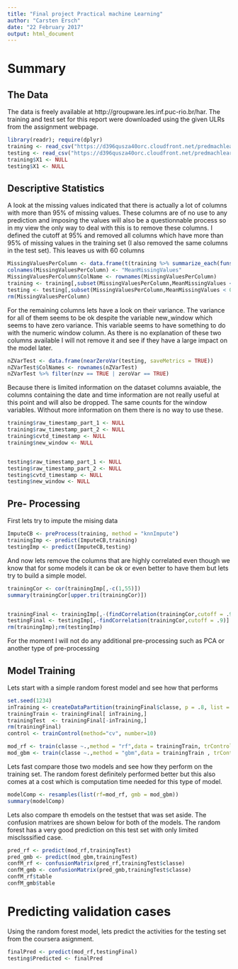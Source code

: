 ```yaml
---
title: "Final project Practical machine Learning"
author: "Carsten Ersch"
date: "22 February 2017"
output: html_document
---
```


# Summary


## The Data

The data is freely available at http://groupware.les.inf.puc-rio.br/har.
The training and test set for this report were downloaded using the given ULRs from the assignment webpage.

```r
library(readr); require(dplyr)
training <- read_csv("https://d396qusza40orc.cloudfront.net/predmachlearn/pml-training.csv")
testing <- read_csv("https://d396qusza40orc.cloudfront.net/predmachlearn/pml-testing.csv")
training$X1 <- NULL
testing$X1 <- NULL
```

## Descriptive Statistics

A look at the missing values indicated that there is actually a lot of columns with more than 95% of missing values. These columns are of no use to any prediction and imposing the values will also be a questionnable process so in my view the only way to deal with this is to remove these columns. I defined the cutoff at 95% and removed all columns which have more than 95% of missing values in the training set (I also removed the same columns in the test set). This leaves us with 60 columns

```r
MissingValuesPerColumn <- data.frame(t(training %>% summarize_each(funs(mean(is.na(.))))))
colnames(MissingValuesPerColumn) <- "MeanMissingValues"
MissingValuesPerColumn$ColName <- rownames(MissingValuesPerColumn)
training <- training[,subset(MissingValuesPerColumn,MeanMissingValues < 0.95)$ColName]
testing <- testing[,subset(MissingValuesPerColumn,MeanMissingValues < 0.95)$ColName[1:(length(subset(MissingValuesPerColumn,MeanMissingValues < 0.95)[,1])-1)]]
rm(MissingValuesPerColumn)
```

For the remaining columns lets have a look on their variance. The variance for all of them seems to be ok despite the variable new_window which seems to have zero variance. This variable seems to have something to do with the numeric window column. As there is no explanation of these two columns available I will not remove it and see if they have a large impact on the model later.

```r
nZVarTest <- data.frame(nearZeroVar(testing, saveMetrics = TRUE))
nZVarTest$ColNames <- rownames(nZVarTest)
nZVarTest %>% filter(nzv == TRUE | zeroVar == TRUE)
```

Because there is limited information on the dataset columns avaiable, the columns containing the date and time information are not really useful at this point and will also be dropped.
The same counts for the window variables. Without more information on them there is no way to use these.

```r
training$raw_timestamp_part_1 <- NULL
training$raw_timestamp_part_2 <- NULL
training$cvtd_timestamp <- NULL
training$new_window <- NULL


testing$raw_timestamp_part_1 <- NULL
testing$raw_timestamp_part_2 <- NULL
testing$cvtd_timestamp <- NULL
testing$new_window <- NULL
```


## Pre- Processing

First lets try to impute the mising data

```r
ImputeCB <- preProcess(training, method = "knnImpute")
trainingImp <- predict(ImputeCB,training)
testingImp <- predict(ImputeCB,testing)
```

And now lets remove the columns that are highly correlated even though we know that for some models it can be ok or even better to have them but lets try to build a simple model.

```r
trainingCor <- cor(trainingImp[,-c(1,55)])
summary(trainingCor[upper.tri(trainingCor)])


trainingFinal <- trainingImp[,-(findCorrelation(trainingCor,cutoff = .9))]
testingFinal <- testingImp[,-findCorrelation(trainingCor,cutoff = .9)]
rm(trainingImp);rm(testingImp)
```


For the moment I will not do any additional pre-processing such as PCA or another type of pre-processing



## Model Training


Lets start with a simple random forest model and see how that performs

```r
set.seed(1234)
inTraining <- createDataPartition(trainingFinal$classe, p = .8, list = FALSE)
trainingTrain <- trainingFinal[ inTraining,]
trainingTest  <- trainingFinal[-inTraining,]
rm(trainingFinal)
control <- trainControl(method="cv", number=10)

mod_rf <- train(classe ~.,method = "rf",data = trainingTrain, trControl = control)
mod_gbm <- train(classe ~.,method = "gbm",data = trainingTrain , trControl = control)

```

Lets fast compare those two models and see how they perform on the training set. The random forest definitely performed better but this also comes at a cost which is computation time needed for this type of model.

```r
modelComp <- resamples(list(rf=mod_rf, gmb = mod_gbm))
summary(modelComp)

```

Lets also compare th emodels on the testset that was set aside. The confusion matrixes are shown below for both of the models. The random forest has a very good prediction on this test set with only limited misclsssified case.


```r
pred_rf <- predict(mod_rf,trainingTest)
pred_gmb <- predict(mod_gbm,trainingTest)
confM_rf <- confusionMatrix(pred_rf,trainingTest$classe)
confM_gmb <- confusionMatrix(pred_gmb,trainingTest$classe)
confM_rf$table
confM_gmb$table
```



# Predicting validation cases


Using the random forest model, lets predict the activities for the testing set from the coursera asignment.



```r
finalPred <- predict(mod_rf,testingFinal)
testing$Predicted <- finalPred
```





